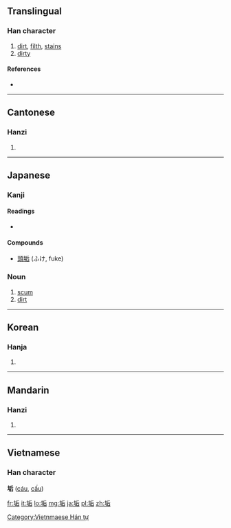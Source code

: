 ==Translingual==

===Han character===
{{Han char|rn=32|rad=土|as=06|sn=9|four=4216<sub>1</sub>|canj=土竹一口 (GHMR)}}

# [[dirt]], [[filth]], [[stain]]s
# [[dirty]]

====References====
* {{Han ref|kx=0228.190|dkj=05058|dj=0464.150|hdz=10440.010|uh=57A2|ud=22434|bh=ABAF|bd=43951}}

----

==Cantonese==

===Hanzi===
{{yue-hanzi|jyut=|y=gau3}}

# {{defn|Cantonese|sort=土06}}

----

==Japanese==

===Kanji===
{{ja-kanji|grade=|rs=土06}}

====Readings====
* {{ja-readings|on=[[こう]] ([[kō]]), [[く]] ([[ku]]), [[きく]] ([[kiku]])|kun=[[あか]] ([[aka]]), [[はじ]] ([[haji]])}}

====Compounds====
* [[頭垢]] (ふけ, fuke)

===Noun===
{{ja-noun|k|hira=あか|rom=aka}}

# [[scum]]
# [[dirt]]

----

==Korean==

===Hanja===
{{ko-hanja|hangeul=구|rv=gu|mr=ku}}

# {{defn|Korean|sort=土06}}

----

==Mandarin==

===Hanzi===
{{cmn-hanzi|pin=[[gòu]] ([[gou4]])|wg=kou<sup>4</sup>}}
#{{defn|Mandarin|sort=土06}}

----

==Vietnamese==
===Han character===
'''垢''' ([[cáu]], [[cấu]])

[[Category:Vietnmaese Hán tự]]

[[fr:垢]]
[[it:垢]]
[[lo:垢]]
[[mg:垢]]
[[ja:垢]]
[[pl:垢]]
[[zh:垢]]